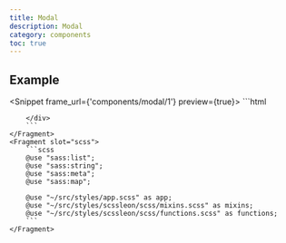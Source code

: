 ```yaml
---
title: Modal
description: Modal
category: components
toc: true
---
```


## Example

<Snippet frame_url={'components/modal/1'} preview={true}>
    <Fragment slot="html">
        ```html
        <div class="alert" role="alert">

        </div>
        ```
    </Fragment>
    <Fragment slot="scss">
        ```scss
        @use "sass:list";
        @use "sass:string";
        @use "sass:meta";
        @use "sass:map";

        @use "~/src/styles/app.scss" as app;
        @use "~/src/styles/scssleon/scss/mixins.scss" as mixins;
        @use "~/src/styles/scssleon/scss/functions.scss" as functions;
        ```
    </Fragment>
</Snippet>
